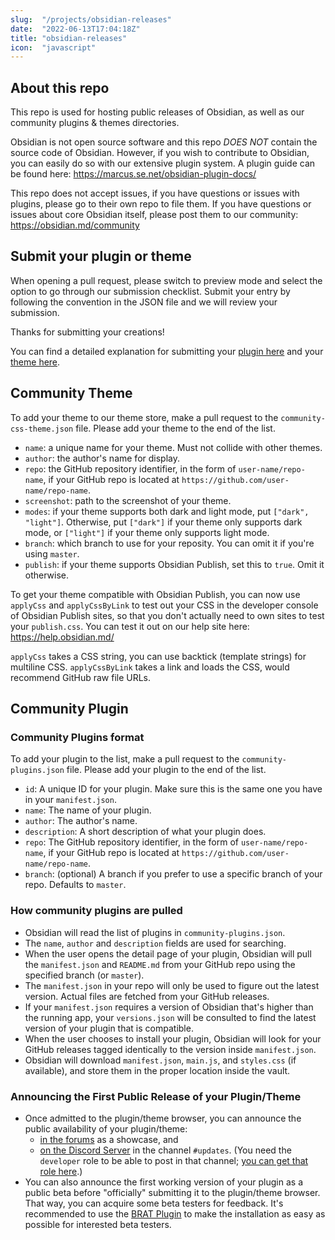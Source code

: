 ```yaml
---
slug:  "/projects/obsidian-releases"
date:  "2022-06-13T17:04:18Z"
title: "obsidian-releases"
icon:  "javascript"
---
```


## About this repo

This repo is used for hosting public releases of Obsidian, as well as our community plugins & themes directories.

Obsidian is not open source software and this repo _DOES NOT_ contain the source code of Obsidian. However, if you wish to contribute to Obsidian, you can easily do so with our extensive plugin system. A plugin guide can be found here: https://marcus.se.net/obsidian-plugin-docs/

This repo does not accept issues, if you have questions or issues with plugins, please go to their own repo to file them. If you have questions or issues about core Obsidian itself, please post them to our community: https://obsidian.md/community

## Submit your plugin or theme

When opening a pull request, please switch to preview mode and select the option to go through our submission checklist. Submit your entry by following the convention in the JSON file and we will review your submission.

Thanks for submitting your creations!

You can find a detailed explanation for submitting your [plugin here](https://publish.obsidian.md/hub/04+-+Guides%2C+Workflows%2C+%26+Courses/Guides/How+to+add+your+plugin+to+the+community+plugin+list) and your [theme here](https://publish.obsidian.md/hub/04+-+Guides%2C+Workflows%2C+%26+Courses/Guides/How+to+add+your+theme+to+the+community+theme+store).

## Community Theme

To add your theme to our theme store, make a pull request to the `community-css-theme.json` file. Please add your theme to the end of the list.

- `name`: a unique name for your theme. Must not collide with other themes.
- `author`: the author's name for display.
- `repo`: the GitHub repository identifier, in the form of `user-name/repo-name`, if your GitHub repo is located at `https://github.com/user-name/repo-name`.
- `screenshot`: path to the screenshot of your theme.
- `modes`: if your theme supports both dark and light mode, put `["dark", "light"]`. Otherwise, put `["dark"]` if your theme only supports dark mode, or  `["light"]` if your theme only supports light mode.
- `branch`: which branch to use for your reposity. You can omit it if you're using `master`.
- `publish`: if your theme supports Obsidian Publish, set this to `true`. Omit it otherwise.

To get your theme compatible with Obsidian Publish, you can now use `applyCss` and `applyCssByLink` to test out your CSS in the developer console of Obsidian Publish sites, so that you don't actually need to own sites to test your `publish.css`. You can test it out on our help site here: https://help.obsidian.md/

`applyCss` takes a CSS string, you can use backtick (template strings) for multiline CSS. `applyCssByLink` takes a link and loads the CSS, would recommend GitHub raw file URLs.

## Community Plugin

### Community Plugins format

To add your plugin to the list, make a pull request to the `community-plugins.json` file. Please add your plugin to the end of the list.

- `id`: A unique ID for your plugin. Make sure this is the same one you have in your `manifest.json`.
- `name`: The name of your plugin.
- `author`: The author's name.
- `description`: A short description of what your plugin does.
- `repo`: The GitHub repository identifier, in the form of `user-name/repo-name`, if your GitHub repo is located at `https://github.com/user-name/repo-name`.
- `branch`: (optional) A branch if you prefer to use a specific branch of your repo. Defaults to `master`.

### How community plugins are pulled

- Obsidian will read the list of plugins in `community-plugins.json`.
- The `name`, `author` and `description` fields are used for searching.
- When the user opens the detail page of your plugin, Obsidian will pull the `manifest.json` and `README.md` from your GitHub repo using the specified branch (or `master`).
- The `manifest.json` in your repo will only be used to figure out the latest version. Actual files are fetched from your GitHub releases.
- If your `manifest.json` requires a version of Obsidian that's higher than the running app, your `versions.json` will be consulted to find the latest version of your plugin that is compatible.
- When the user chooses to install your plugin, Obsidian will look for your GitHub releases tagged identically to the version inside `manifest.json`.
- Obsidian will download `manifest.json`, `main.js`, and `styles.css` (if available), and store them in the proper location inside the vault.

### Announcing the First Public Release of your Plugin/Theme

- Once admitted to the plugin/theme browser, you can announce the public availability of your plugin/theme:
  - [in the forums](https://forum.obsidian.md/c/share-showcase/9) as a showcase, and
  - [on the Discord Server](https://discord.gg/veuWUTm) in the channel `#updates`. (You need the `developer` role to be able to post in that channel; [you can get that role here](https://discord.com/channels/686053708261228577/702717892533157999/830492034807758859).)
- You can also announce the first working version of your plugin as a public beta before "officially" submitting it to the plugin/theme browser. That way, you can acquire some beta testers for feedback. It's recommended to use the [BRAT Plugin](https://obsidian.md/plugins?id=obsidian42-brat) to make the installation as easy as possible for interested beta testers.
